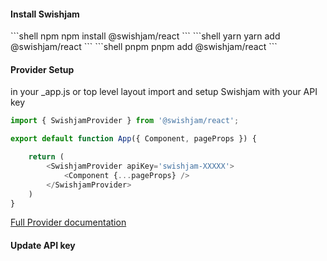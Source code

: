 
#### Install Swishjam

<CodeGroup>
```shell npm 
npm install @swishjam/react
```
```shell yarn 
yarn add @swishjam/react
```
```shell pnpm 
pnpm add @swishjam/react
```
</CodeGroup>

#### Provider Setup

  in your _app.js or top level layout import and setup Swishjam with your API key 
```javascript _app.js 
import { SwishjamProvider } from '@swishjam/react';

export default function App({ Component, pageProps }) {

    return (
        <SwishjamProvider apiKey='swishjam-XXXXX'>
            <Component {...pageProps} />
        </SwishjamProvider>
    )
} 
```
<Info>[Full Provider documentation](/sdk/react/install#full-provider-options)</Info>

#### Update API key

<UpdateAPIKey />